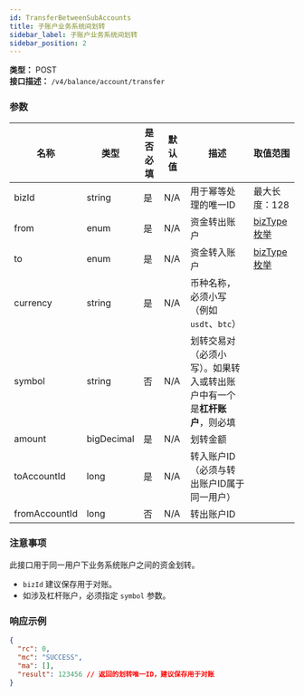 ```yaml
---
id: TransferBetweenSubAccounts
title: 子账户业务系统间划转
sidebar_label: 子账户业务系统间划转
sidebar_position: 2
---
```


**类型：** POST  
**接口描述：** `/v4/balance/account/transfer`

### 参数

| 名称 | 类型 | 是否必填 | 默认值 | 描述 | 取值范围 |
| --- | --- | --- | --- | --- | --- |
| bizId | string | 是 | N/A | 用于幂等处理的唯一ID | 最大长度：128 |
| from | enum | 是 | N/A | 资金转出账户 | [bizType 枚举](#bizType) |
| to | enum | 是 | N/A | 资金转入账户 | [bizType 枚举](#bizType) |
| currency | string | 是 | N/A | 币种名称，必须小写（例如 `usdt`、`btc`） |  |
| symbol | string | 否 | N/A | 划转交易对（必须小写）。如果转入或转出账户中有一个是**杠杆账户**，则必填 |  |
| amount | bigDecimal | 是 | N/A | 划转金额 |  |
| toAccountId | long | 是 | N/A | 转入账户ID（必须与转出账户ID属于同一用户） |  |
| fromAccountId | long | 否 | N/A | 转出账户ID |  |

### 注意事项

此接口用于同一用户下业务系统账户之间的资金划转。

- `bizId` 建议保存用于对账。
- 如涉及杠杆账户，必须指定 `symbol` 参数。

### 响应示例

```json title="响应"
{
  "rc": 0,
  "mc": "SUCCESS",
  "ma": [],
  "result": 123456 // 返回的划转唯一ID，建议保存用于对账
}
```